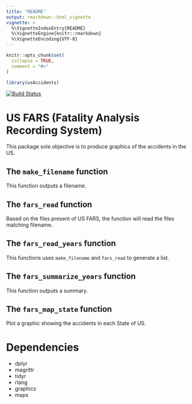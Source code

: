```yaml
---
title: "README"
output: rmarkdown::html_vignette
vignette: >
  %\VignetteIndexEntry{README}
  %\VignetteEngine{knitr::rmarkdown}
  %\VignetteEncoding{UTF-8}
---
```


```r
knitr::opts_chunk$set(
  collapse = TRUE,
  comment = "#>"
)
```

```r
library(usAccidents)
```

[![Build Status](https://app.travis-ci.com/MarcEres/usAccidents.svg?branch=main)](https://app.travis-ci.com/MarcEres/usAccidents)

# US FARS (Fatality Analysis Recording System)

This package sole objective is to produce graphics of the accidents in the US.

## The `make_filename` function

This function outputs a filename.

## The `fars_read` function

Based on the files present of US FARS, the function will read the files matching
filename.

## The `fars_read_years` function

This functions uses `make_filename` and `fars_read` to generate a list.

## The `fars_summarize_years` function

This function outputs a summary.

## The `fars_map_state` function

Plot a graphic showing the accidents in each State of US.

# Dependencies

* dplyr
* magrittr
* tidyr
* rlang
* graphics
* maps
